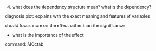 4.  what does the dependency structure mean? what is the dependency?

diagnosis plot: explains with the exact meaning and features of variables

should focus more on the effect rather than the significance

-   what is the importance of the effect

command: AICctab
